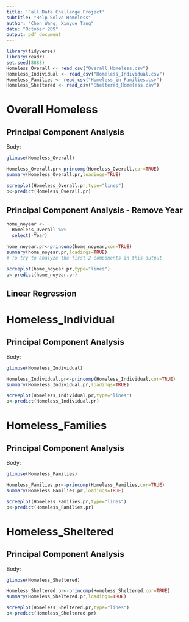 ```yaml
---
title: 'Fall Data Challenge Project'
subtitle: "Help Solve Homeless"
author: "Chen Wang, Xinyue Tang"
date: "October 209"
output: pdf_document
---
```


```r
library(tidyverse)
library(readr)
set.seed(8888)
Homeless_Overall <- read_csv("Overall_Homeless.csv")
Homeless_Individual <- read_csv("Homeless_Individual.csv")
Homeless_Families <- read_csv("Homeless_in_Families.csv")
Homeless_Sheltered <- read_csv("Sheltered_Homeless.csv")
```

# Overall Homeless

## Principal Component Analysis

Body:


```r
glimpse(Homeless_Overall)
```


```r
Homeless_Overall.pr<-princomp(Homeless_Overall,cor=TRUE)
summary(Homeless_Overall.pr,loadings=TRUE)
```

```r
screeplot(Homeless_Overall.pr,type="lines")
p<-predict(Homeless_Overall.pr)
```

## Principal Component Analysis - Remove Year

```r
home_noyear <-
  Homeless_Overall %>% 
  select(-Year)
```


```r
home_noyear.pr<-princomp(home_noyear,cor=TRUE)
summary(home_noyear.pr,loadings=TRUE)
# To try to analyze the first 2 components in this output
```

```r
screeplot(home_noyear.pr,type="lines")
p<-predict(home_noyear.pr)
```


## Linear Regression



\pagebreak

# Homeless_Individual

## Principal Component Analysis

Body:


```r
glimpse(Homeless_Individual)
```


```r
Homeless_Individual.pr<-princomp(Homeless_Individual,cor=TRUE)
summary(Homeless_Individual.pr,loadings=TRUE)
```

```r
screeplot(Homeless_Individual.pr,type="lines")
p<-predict(Homeless_Individual.pr)
```



\pagebreak

# Homeless_Families

## Principal Component Analysis

Body:


```r
glimpse(Homeless_Families)
```



```r
Homeless_Families.pr<-princomp(Homeless_Families,cor=TRUE)
summary(Homeless_Families.pr,loadings=TRUE)
```

```r
screeplot(Homeless_Families.pr,type="lines")
p<-predict(Homeless_Families.pr)
```

\pagebreak

# Homeless_Sheltered

## Principal Component Analysis

Body:


```r
glimpse(Homeless_Sheltered)
```



```r
Homeless_Sheltered.pr<-princomp(Homeless_Sheltered,cor=TRUE)
summary(Homeless_Sheltered.pr,loadings=TRUE)
```

```r
screeplot(Homeless_Sheltered.pr,type="lines")
p<-predict(Homeless_Sheltered.pr)
```

